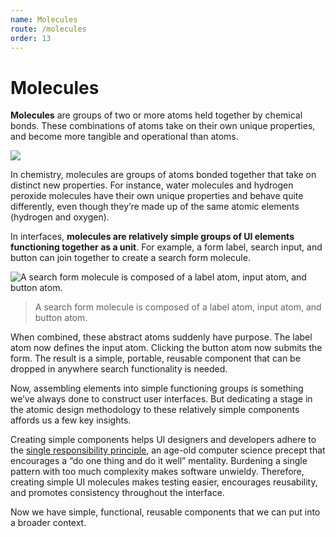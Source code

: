 ```yaml
---
name: Molecules
route: /molecules
order: 13
---
```


# Molecules

**Molecules** are groups of two or more atoms held together by chemical bonds.
These combinations of atoms take on their own unique properties, and become more tangible and operational than atoms.

![](http://atomicdesign.bradfrost.com/images/content/atomic-design-molecules.png)

In chemistry, molecules are groups of atoms bonded together that take on distinct new properties.
For instance, water molecules and hydrogen peroxide molecules have their own unique properties and behave quite differently,
even though they’re made up of the same atomic elements (hydrogen and oxygen).

In interfaces, **molecules are relatively simple groups of UI elements functioning together as a unit**.
For example, a form label, search input, and button can join together to create a search form molecule.

![A search form molecule is composed of a label atom, input atom, and button atom.](http://atomicdesign.bradfrost.com/images/content/molecule-search-form.png)

> A search form molecule is composed of a label atom, input atom, and button atom.

When combined, these abstract atoms suddenly have purpose.
The label atom now defines the input atom. Clicking the button atom now submits the form.
The result is a simple, portable, reusable component that can be dropped in anywhere search functionality is needed.

Now, assembling elements into simple functioning groups is something we’ve always done to construct user interfaces.
But dedicating a stage in the atomic design methodology to these relatively simple components affords us a few key insights.

Creating simple components helps UI designers and developers adhere to the [single responsibility principle](https://en.wikipedia.org/wiki/Single_responsibility_principle),
an age-old computer science precept that encourages a “do one thing and do it well” mentality.
Burdening a single pattern with too much complexity makes software unwieldy.
Therefore, creating simple UI molecules makes testing easier, encourages reusability, and promotes consistency throughout the interface.

Now we have simple, functional, reusable components that we can put into a broader context.
